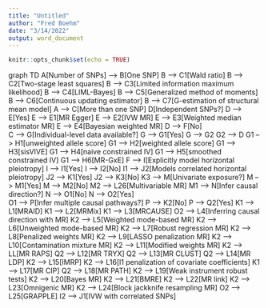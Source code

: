 ```yaml
---
title: "Untitled"
author: "Fred Boehm"
date: "3/14/2022"
output: word_document
---
```


```r
knitr::opts_chunk$set(echo = TRUE)
```

graph TD
    A[Number of SNPs] --> B[One SNP]
    B --> C1[Wald ratio]
    B --> C2[Two-stage least squares]
    B --> C3[Limited information maximum likelihood]
    B --> C4[LIML-Bayes]
    B --> C5[Generalized method of moments]
    B --> C6[Continuous updating estimator]
    B --> C7[G-estimation of structural mean model]
    A --> C[More than one SNP]
    D[Independent SNPs?]
    D --> E[Yes]
    E --> E1[MR Egger]
    E --> E2[IVW MR]
    E --> E3[Weighted median estimator MR]
    E --> E4[Bayesian weighted MR]
    D --> F[No]  
    C --> G[Individual-level data available?]
    G --> G1[Yes]
    G --> G2
    G2 --> D
    G1 --> H1[unweighted allele score]
    G1 --> H2[weighted allele score]
    G1 --> H3[sisVIVE]
    G1 --> H4[naive constrained IV]
    G1 --> H5[smoothed constrained IV]
    G1 --> H6[MR-GxE]
    F --> I[Explicitly model horizontal pleiotropy]
    I --> I1[Yes]
    I --> I2[No]
    I1 --> J2[Models correlated horizontal pleiotropy]
    J2 --> K1[Yes]
    J2 --> K3[No]
    K3 --> M[Univariate exposure?]
    M --> M1[Yes]
    M --> M2[No]
    M2 --> L26[Multivariable MR]
    M1 --> N[Infer causal direction?]
    N --> O1[No]
    N --> O2[Yes]  
    O1 --> P[Infer multiple causal pathways?]
    P --> K2[No]
    P --> Q2[Yes] 
    K1 --> L1[MRAID]
    K1 --> L2[MRMix]
    K1 --> L3[MRCAUSE]
    O2 --> L4[Inferring causal direction with MR]
    K2 --> L5[Weighted mode-based MR]
    K2 --> L6[Unweighted mode-based MR]
    K2 --> L7[Robust regression MR]
    K2 --> L8[Penalized weights MR]
    K2 --> L9[LASSO penalization MR]
    K2 --> L10[Contamination mixture MR]
    K2 --> L11[Modified weights MR]
    K2 --> LL[MR RAPS]
    Q2 --> L12[MR TRYX]
    Q2 --> L13[MR CLUST]
    Q2 --> L14[MR LDP]
    K2 --> L15[IMRP]
    K2 --> L16[l1 penalization of covariate coefficients]
    K1 --> L17[MR CIP]
    Q2 --> L18[MR PATH]
    K2 --> L19[Weak instrument robust tests]
    K2 --> L20[Bayes MR]
    K2 --> L21[BMRE]
    K2 --> L22[MR link]
    K2 --> L23[Omnigenic MR]
    K2 --> L24[Block jackknife resampling MR]
    O2 --> L25[GRAPPLE]
    I2 --> J1[IVW with correlated SNPs]



